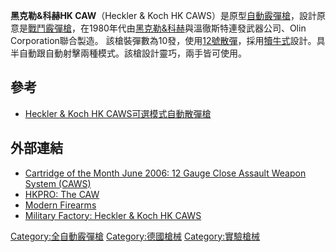 {{expand|time=2014-07-23T15:49:28+00:00}}
{{refimprove|time=2014-07-23T15:49:28+00:00}}
{{noteTA
|G1=軍事
|G2=長度單位
|G3=Firearms
}}
{{Infobox Weapon
|name=黑克勒&科赫 HK CAWS
|image=[[Image:HK_CAWS.jpg|300px]]
|caption=HK CAWS
|origin={{flagcountry|Federal Republic of Germany}}
|type= [[自動霰彈槍|自動霰彈槍]]、[[戰鬥霰彈槍|戰鬥霰彈槍]]
<!-- Type selection -->
|is_ranged=yes
<!-- Service history -->
|service= 
|used_by=
|wars= 
<!-- Production history -->
|designer=[[黑克勒&科赫|黑克勒&科赫]]、[[溫徹斯特連發武器公司|溫徹斯特]]
|design_date=
|manufacturer=
|production_date=
|number=
|variants=
<!-- General specifications -->
|weight={{convert|3.7|kg|lbs|abbr=on}}空重<br>{{convert|4.3|kg|lbs|abbr=on}}裝彈重
|length={{convert|762|mm|in|abbr=on}}
|part_length= {{convert|457|mm|in|abbr=on}}
<!-- Ranged weapon specifications --> 
|cartridge= [[散彈|12鉛徑散彈]]
|action= 
|mode= [[自動火器|全自動]]
|rate=200—300發／分鐘
|velocity=488—538公尺／秒
|range={{convert|150|m|yd|abbr=on}}
|max_range=
|feed=10發[[彈匣|彈匣]]
|sights=
}}

'''黑克勒&科赫HK CAW'''（Heckler & Koch HK CAWS）是原型[[自動霰彈槍|自動霰彈槍]]，設計原意是[[戰鬥霰彈槍|戰鬥霰彈槍]]，在1980年代由[[黑克勒&科赫|黑克勒&科赫]]與溫徹斯特連發武器公司、Olin Corporation聯合製造。
該槍裝彈數為10發，使用[[12號散彈|12號散彈]]，採用[[犢牛式|犢牛式]]設計。具半自動跟自動射擊兩種模式。該槍設計靈巧，兩手皆可使用。

==參考==
*[http://www.militaryfactory.com/smallarms/detail.asp?smallarms_id=75 Heckler & Koch HK CAWS可選模式自動散彈槍]{{Wayback|url=http://www.militaryfactory.com/smallarms/detail.asp?smallarms_id=75 |date=20140701164200 }}

==外部連結==
* [http://cartridgecollectors.org/cmo/cmo06june.htm Cartridge of the Month June 2006: 12 Gauge Close Assault Weapon System (CAWS)]{{Wayback|url=http://cartridgecollectors.org/cmo/cmo06june.htm |date=20110810083441 }}
* [http://www.hkpro.com/index.php?option=com_content&view=article&id=101:caw&catid=11:rare-prototypes&Itemid=5 HKPRO: The CAW]{{Wayback|url=http://www.hkpro.com/index.php?option=com_content&view=article&id=101:caw&catid=11:rare-prototypes&Itemid=5 |date=20191019113432 }}
* [https://web.archive.org/web/20100914222722/http://world.guns.ru/shotgun/sh18-e.htm Modern Firearms]
* [http://www.militaryfactory.com/smallarms/detail.asp?smallarms_id=75 Military Factory: Heckler & Koch HK CAWS]{{Wayback|url=http://www.militaryfactory.com/smallarms/detail.asp?smallarms_id=75 |date=20140701164200 }}

{{犢牛式槍械}}
{{HK firearms}}

[[Category:全自動霰彈槍|Category:全自動霰彈槍]]
[[Category:德國槍械|Category:德國槍械]]
[[Category:實驗槍械|Category:實驗槍械]]